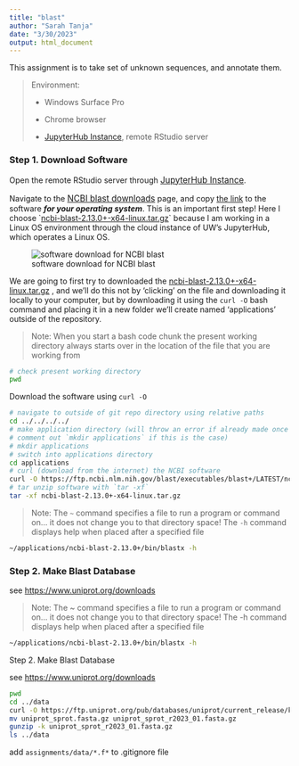```yaml
---
title: "blast"
author: "Sarah Tanja"
date: "3/30/2023"
output: html_document
---
```


This assignment is to take set of unknown sequences, and annotate them.

> Environment:
>
> -   Windows Surface Pro
>
> -   Chrome browser
>
> -   [JupyterHub Instance](https://jupyter.rttl.uw.edu/2023-spring-fish-546-a), remote RStudio server

### Step 1. Download Software

Open the remote RStudio server through [JupyterHub Instance](https://jupyter.rttl.uw.edu/2023-spring-fish-546-a){style="font-size: 11.4pt;"}.

Navigate to the [NCBI blast downloads](https://ftp.ncbi.nlm.nih.gov/blast/executables/blast+/LATEST/){style="font-size: 11.4pt;"} page, and copy [the link]{.underline} to the software ***for your operating system***. This is an important first step! Here I choose \`[ncbi-blast-2.13.0+-x64-linux.tar.gz](https://ftp.ncbi.nlm.nih.gov/blast/executables/blast+/LATEST/ncbi-blast-2.13.0+-x64-linux.tar.gz)\` because I am working in a Linux OS environment through the cloud instance of UW's JupyterHub, which operates a Linux OS.

![software download for NCBI blast](ncbiblastdownload.png)

We are going to first try to downloaded the [ncbi-blast-2.13.0+-x64-linux.tar.gz](https://ftp.ncbi.nlm.nih.gov/blast/executables/blast+/LATEST/ncbi-blast-2.13.0+-x64-linux.tar.gz) , and we'll do this not by 'clicking' on the file and downloading it locally to your computer, but by downloading it using the `curl -O` bash command and placing it in a new folder we'll create named 'applications' outside of the repository.

> Note: When you start a bash code chunk the present working directory always starts over in the location of the file that you are working from

```bash
# check present working directory
pwd
```

Download the software using `curl -O`

```bash
# navigate to outside of git repo directory using relative paths
cd ../../../../
# make application directory (will throw an error if already made once
# comment out `mkdir applications` if this is the case)
# mkdir applications
# switch into applications directory
cd applications
# curl (download from the internet) the NCBI software
curl -O https://ftp.ncbi.nlm.nih.gov/blast/executables/blast+/LATEST/ncbi-blast-2.13.0+-x64-linux.tar.gz
# tar unzip software with `tar -xf`
tar -xf ncbi-blast-2.13.0+-x64-linux.tar.gz
```

> Note: The `~` command specifies a file to run a program or command on... it does not change you to that directory space! The `-h` command displays help when placed after a specified file

```bash
~/applications/ncbi-blast-2.13.0+/bin/blastx -h
```

### Step 2. **Make Blast Database**

see <https://www.uniprot.org/downloads>

> Note: The \~ command specifies a file to run a program or command on... it does not change you to that directory space! The -h command displays help when placed after a specified file

```bash
~/applications/ncbi-blast-2.13.0+/bin/blastx -h
```

Step 2. Make Blast Database

see <https://www.uniprot.org/downloads>

```bash
pwd
cd ../data
curl -O https://ftp.uniprot.org/pub/databases/uniprot/current_release/knowledgebase/complete/uniprot_sprot.fasta.gz
mv uniprot_sprot.fasta.gz uniprot_sprot_r2023_01.fasta.gz
gunzip -k uniprot_sprot_r2023_01.fasta.gz
ls ../data
```

add `assignments/data/*.f*` to .gitignore file